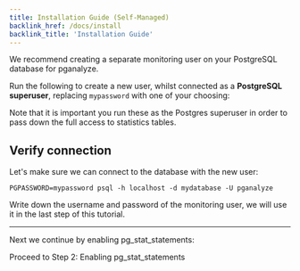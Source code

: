 ```yaml
---
title: Installation Guide (Self-Managed)
backlink_href: /docs/install
backlink_title: 'Installation Guide'
---
```



We recommend creating a separate monitoring user on your PostgreSQL database for pganalyze.

Run the following to create a new user, whilst connected as a **PostgreSQL superuser**, replacing `mypassword` with one of your choosing:

<MonitoringUserSetupInstructions />

Note that it is important you run these as the Postgres superuser in order to pass down the full access to statistics tables.

## Verify connection

Let's make sure we can connect to the database with the new user:

```
PGPASSWORD=mypassword psql -h localhost -d mydatabase -U pganalyze
```

Write down the username and password of the monitoring user, we will use it in the last step of this tutorial.

---

Next we continue by enabling pg_stat_statements:

<Link className="btn btn-success" to="02_enable_pg_stat_statements">
  Proceed to Step 2: Enabling pg_stat_statements
</Link>
